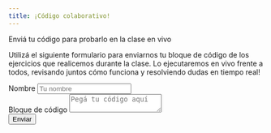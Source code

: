 ```yaml
---
title: ¡Código colaborativo!
---
```


Enviá tu código para probarlo en la clase en vivo

Utilizá el siguiente formulario para enviarnos tu bloque de código de los ejercicios que realicemos durante la clase. Lo ejecutaremos en vivo frente a todos, revisando juntos cómo funciona y resolviendo dudas en tiempo real!

```{=html}
<!-- 
    This is a working contact form. To receive email, 
    Replace YOUR_ACCESS_KEY_HERE with your actual Access Key.

    Create Access Key here https://web3forms.com/
 -->

<link rel="stylesheet" href="style_form.css">
<section class="contact-section">

  <form class="contact-form" action="https://api.web3forms.com/submit" method="POST">

    <input type="hidden" name="redirect" value="https://curso-statscba.github.io/fundamentos_R/success.html">
    <input type="hidden" name="access_key" value="3055f274-afac-4062-b381-0bd19e931dde" />
    <input type="hidden" name="subject" value="Se ha ingresado un nuevo código" />
    <input type="hidden" name="from_name" value="Curso R" />
    <!-- More custom ization options available in the docs: https://docs.web3forms.com -->

    <div class="form-group-container">
      <div class="form-group">
        <label for="name" class="form-label">Nombre</label>
        <input id="name" name="name" class="form-input" placeholder="Tu nombre" type="text" />
      </div>
      <div class="form-group">
        <label for="message" class="form-label">Bloque de código</label>
        <textarea class="form-textarea" id="message" name="message" placeholder="Pegá tu código aquí"></textarea>
      </div>
    </div>
    <button class="form-submit" type="submit">Enviar</button>
  </form>

</section>
```
